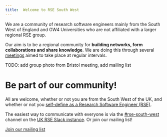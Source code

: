 ```yaml
---
title:  Welcome to RSE South West
---
```




We are a community of research software engineers mainly from the South West of England and GW4 Universities who are not affiliated with a larger regional RSE group. 

Our aim is to be a regional community for **building networks, form collaborations and share knowledge**. We are doing this through several [meetings](meetings/meetings.qmd) aimed to take place at regular intervals.





 TODO: add group photo from Bristol meeting, add mailing list 


# Be part of our community!

All are welcome, whether or not you are from the South West of the UK, and whether or not you [self-define as a Research Software Engineer (RSE)](https://society-rse.org/what-is-an-rse/).

The easiest way to communicate with everyone is via the [#rse-south-west](https://ukrse.slack.com/archives/C085EGAULJ3) channel on the [UK RSE Slack instance](https://ukrse.slack.com/signup?redir=/archives/C085EGAULJ3). Or join our mailing list!

<!-- add a link to the mailing list (contact page or email) -->
::: {.text-center}
[Join our mailing list](https://){.btn .btn-primary}
:::




